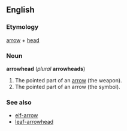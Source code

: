 ==English==
===Etymology===
[[arrow]] + [[head]]
===Noun===
'''arrowhead''' (''plural'' '''arrowheads''')

#The pointed part of an [[arrow]] (the weapon).<!--the front end of an arrow often refered to as the pyle.: no evidence found for it also being called a "pyle"-->
#The pointed part of an arrow (the symbol).

===See also===
*[[elf-arrow]]
*[[leaf-arrowhead]]